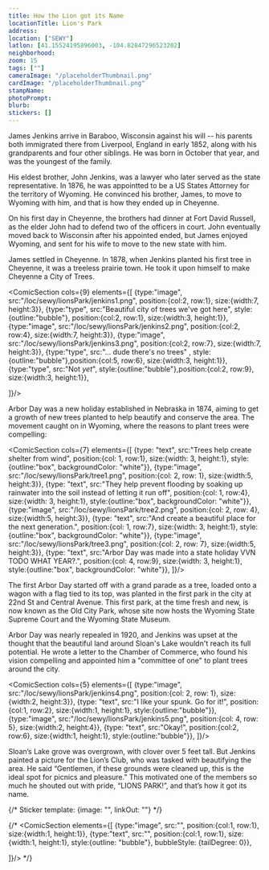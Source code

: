 ```yaml
---
title: How the Lion got its Name
locationTitle: Lion's Park
address:
location: ["SEWY"] 
latlon: [41.15524195896003, -104.82847296523202]
neighborhood:
zoom: 15
tags: [""]
cameraImage: "/placeholderThumbnail.png"
cardImage: "/placeholderThumbnail.png"
stampName:
photoPrompt:
blurb:
stickers: []
---
```


James Jenkins arrive in Baraboo, Wisconsin against his will -- his parents both immigrated there from Liverpool, England in early 1852, along with his grandparents and four other siblings. He was born in October that year, and was the youngest of the family.

His eldest brother, John Jenkins, was a lawyer who later served as the state representative. In 1876, he was appointted to be a US States Attorney for the territory of Wyoming. He convinced his brother, James, to move to Wyoming with him, and that is how they ended up in Cheyenne.

On his first day in Cheyenne, the brothers had dinner at Fort David Russell, as the elder John had to defend two of the officers in court. John eventually moved back to Wisconsin after his appointed ended, but James enjoyed Wyoming, and sent for his wife to move to the new state with him.

<LOCItem image="/loc/sewy/lionsPark/fortDavid.jpg" linkOut="https://www.loc.gov/resource/hhh.wy0259.sheet"/>
<LOCItem image="/loc/sewy/lionsPark/officersQuarters.jpg" linkOut="https://www.loc.gov/resource/hhh.wy0259.photos/?sp=1"/>

James settled in Cheyenne. In 1878, when Jenkins planted his first tree in Cheyenne, it was a treeless prairie town. He took it upon himself to make Cheyenne a City of Trees.

<ComicSection cols={9} elements={[
    {type:"image", src:"/loc/sewy/lionsPark/jenkins1.png", position:{col:2, row:1}, size:{width:7, height:3}},
    {type:"type", src:"Beautiful city of trees we've got here", style:{outline:"bubble"}, position:{col:2, row:1}, size:{width:3, height:1}},
    {type:"image", src:"/loc/sewy/lionsPark/jenkins2.png", position:{col:2, row:4}, size:{width:7, height:3}},
    {type:"image", src:"/loc/sewy/lionsPark/jenkins3.png", position:{col:2, row:7}, size:{width:7, height:3}},
    {type:"type", src:"... dude there's no trees" ,  style:{outline:"bubble"},position:{col:5, row:6}, size:{width:3, height:1}},
    {type:"type", src:"Not *yet*",  style:{outline:"bubble"},position:{col:2, row:9}, size:{width:3, height:1}},

]}/>  

Arbor Day was a new holiday established in Nebraska in 1874, aiming to get a growth of new trees planted to help beautify and conserve the area. The movement caught on in Wyoming, where the reasons to plant trees were compelling:

<ComicSection cols={7} elements={[
    {type: "text", src:"Trees help create shelter from wind", position:{col: 1, row:1}, size:{width: 3, height:1}, style:{outline:"box", backgroundColor: "white"}},
    {type:"image", src:"/loc/sewy/lionsPark/tree1.png", position:{col: 2, row: 1}, size:{width:5, height:3}},
    {type: "text", src:"They help prevent flooding by soaking up rainwater into the soil instead of letting it run off", position:{col: 1, row:4}, size:{width: 3, height:1}, style:{outline:"box", backgroundColor: "white"}},
    {type:"image", src:"/loc/sewy/lionsPark/tree2.png", position:{col: 2, row: 4}, size:{width:5, height:3}},
    {type: "text", src:"And create a beautiful place for the next generation.", position:{col: 1, row:7}, size:{width: 3, height:1}, style:{outline:"box", backgroundColor: "white"}},
    {type:"image", src:"/loc/sewy/lionsPark/tree3.png", position:{col: 2, row: 7}, size:{width:5, height:3}},
    {type: "text", src:"Arbor Day was made into a state holiday VVN TODO WHAT YEAR?.", position:{col: 4, row:9}, size:{width: 3, height:1}, style:{outline:"box", backgroundColor: "white"}},
]}/>

The first Arbor Day started off with a grand parade as a tree, loaded onto a wagon with a flag tied to its top, was planted in the first park in the city at 22nd St and Central Avenue. This first park, at the time fresh and new, is now known as the Old City Park, whose site now hosts the Wyoming State Supreme Court and the Wyoming State Museum.

<LOCItem type="book" caption="Images of the first city park in Cheyenne. VVN TODO MORE ABOUT THIS" image="/loc/sewy/lionsPark/cityPark.jpg" linkOut="https://www.loc.gov/resource/gdcmassbookdig.photographsofche00kirk/?sp=15&st=image&r=-0.131,-0.029,1.244,0.872,0"/>
<LOCItem type="newspaper" caption="VVNTODO Description of article" image="/loc/sewy/lionsPark/arborDay.png" linkOut="https://www.loc.gov/resource/sn84022149/1882-04-28/ed-1/?sp=4&r=0.138,0.067,0.364,0.25,0"/>

Arbor Day was nearly repealed in 1920, and Jenkins was upset at the thought that the beautiful land around Sloan's Lake wouldn't reach its full potential. He wrote a letter to the Chamber of Commerce, who found his vision compelling and appointed him a "committee of one" to plant trees around the city.

<ComicSection cols={5} elements={[
    {type:"image", src:"/loc/sewy/lionsPark/jenkins4.png", position:{col: 2, row: 1}, size:{width:2, height:3}},
    {type: "text", src:"I like your spunk. Go for it!", position:{col:1, row:2}, size:{width:1, height:1}, style:{outline:"bubble"}},
    {type:"image", src:"/loc/sewy/lionsPark/jenkins5.png", position:{col: 4, row: 5}, size:{width:2, height:4}},
    {type: "text", src:"Okay!", position:{col:2, row:6}, size:{width:1, height:1}, style:{outline:"bubble"}},
]}/>

Sloan’s Lake grove was overgrown, with clover over 5 feet tall. But Jenkins painted a picture for the Lion’s Club, who was tasked with beautifying the area. He said “Gentlemen, if these grounds were cleaned up, this is the ideal spot for picnics and pleasure.” This motivated one of the members so much he shouted out with pride, “LIONS PARK!”, and that’s how it got its name.

{/* 
Sticker template: 
{image: "", linkOut: ""}
*/}

{/* <ComicSection elements={[
    {type:"image", src:"", position:{col:1, row:1}, size:{width:1, height:1}},
    {type:"text", src:"", position:{col:1, row:1}, size:{width:1, height:1}, style:{outline: "bubble"}, bubbleStyle: {tailDegree: 0}},

]}/>  */}
